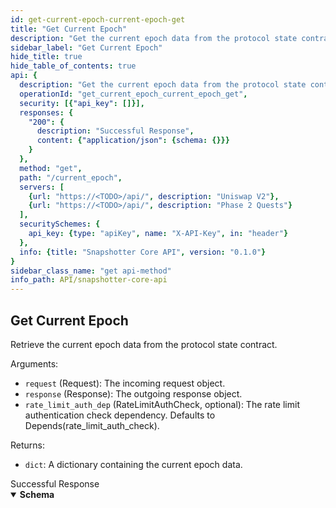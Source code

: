 ```yaml
---
id: get-current-epoch-current-epoch-get
title: "Get Current Epoch"
description: "Get the current epoch data from the protocol state contract."
sidebar_label: "Get Current Epoch"
hide_title: true
hide_table_of_contents: true
api: {
  description: "Get the current epoch data from the protocol state contract.",
  operationId: "get_current_epoch_current_epoch_get",
  security: [{"api_key": []}],
  responses: {
    "200": {
      description: "Successful Response",
      content: {"application/json": {schema: {}}}
    }
  },
  method: "get",
  path: "/current_epoch",
  servers: [
    {url: "https://<TODO>/api/", description: "Uniswap V2"},
    {url: "https://<TODO>/api/", description: "Phase 2 Quests"}
  ],
  securitySchemes: {
    api_key: {type: "apiKey", name: "X-API-Key", in: "header"}
  },
  info: {title: "Snapshotter Core API", version: "0.1.0"}
}
sidebar_class_name: "get api-method"
info_path: API/snapshotter-core-api
---
```



## Get Current Epoch

Retrieve the current epoch data from the protocol state contract.

Arguments:
- `request` (Request): The incoming request object.
- `response` (Response): The outgoing response object.
- `rate_limit_auth_dep` (RateLimitAuthCheck, optional): The rate limit authentication check dependency. Defaults to Depends(rate_limit_auth_check).

Returns:
- `dict`: A dictionary containing the current epoch data.

<ApiTabs>
  <TabItem label="200" value="200">
    <div>Successful Response</div>
    <MimeTabs schemaType="response">
      <TabItem label="application/json" value="application/json">
        <SchemaTabs>
          <TabItem label="Schema" value="Schema">
            <details open={true}>
              <summary><strong>Schema</strong></summary>
              <div></div>
              <ul></ul>
            </details>
          </TabItem>
        </SchemaTabs>
      </TabItem>
    </MimeTabs>
  </TabItem>
</ApiTabs>
